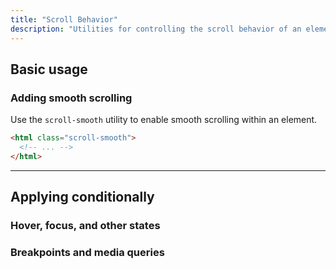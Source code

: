 ```yaml
---
title: "Scroll Behavior"
description: "Utilities for controlling the scroll behavior of an element."
---
```




## Basic usage

### Adding smooth scrolling

Use the `scroll-smooth` utility to enable smooth scrolling within an element.

```html
<html class="scroll-smooth">
  <!-- ... -->
</html>
```

---

## <Heading ignore>Applying conditionally</Heading>

### <Heading ignore>Hover, focus, and other states</Heading>

<HoverFocusAndOtherStates defaultClass="scroll-smooth" featuredClass="scroll-auto" element="html" variant="focus" />

### <Heading ignore>Breakpoints and media queries</Heading>

<BreakpointsAndMediaQueries defaultClass="scroll-smooth" featuredClass="scroll-auto" element="html" />
